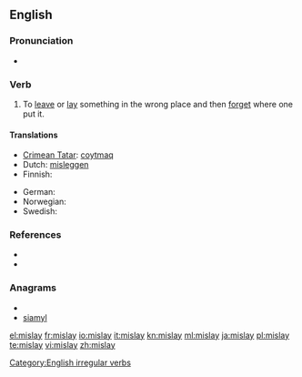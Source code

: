 ==English==

===Pronunciation===
* {{IPA|/'mɪsleɪ/}}
*: {{rhymes|eɪ}}

===Verb===
{{en-verb|mislays|mislaying|mislaid}}

# To [[leave]] or [[lay]] something in the wrong place and then [[forget]] where one put it.

====Translations====
{{trans-top|To leave something in the wrong place and then forget where one put it}}
* [[Crimean Tatar]]: [[coytmaq]]
* Dutch: [[misleggen]]
* Finnish: {{t-|fi|hukata}}
{{trans-mid}}
* German: {{t+|de|verlegen}}
* Norwegian: {{t+|no|forlegge}}
* Swedish: {{t+|sv|förlägga}}
{{trans-bottom}}

===References===
* {{R:Century 1911}}
* {{R:Webster 1913}}

===Anagrams===
* {{alphagram|ailmsy}}
* [[siamyl#English|siamyl]]

[[Category:English irregular verbs]]

[[el:mislay]]
[[fr:mislay]]
[[io:mislay]]
[[it:mislay]]
[[kn:mislay]]
[[ml:mislay]]
[[ja:mislay]]
[[pl:mislay]]
[[te:mislay]]
[[vi:mislay]]
[[zh:mislay]]